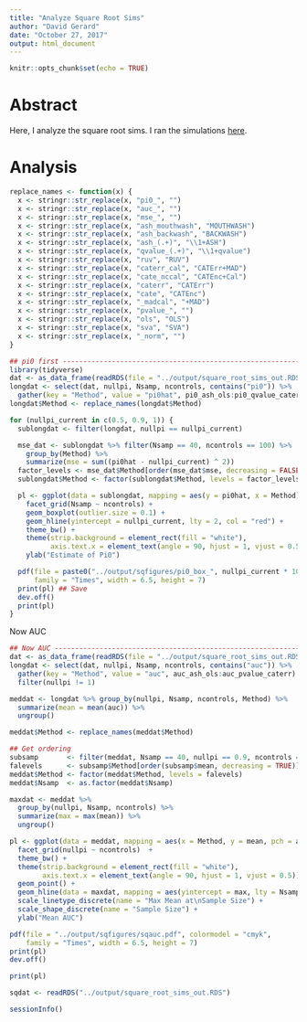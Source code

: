 ---
title: "Analyze Square Root Sims"
author: "David Gerard"
date: "October 27, 2017"
output: html_document
---

```{r setup, include=FALSE}
knitr::opts_chunk$set(echo = TRUE)
```

# Abstract

Here, I analyze the square root sims. I ran the simulations [here](https://github.com/dcgerard/scmouthwash/blob/master/code/square_root_sims.R).

# Analysis

```{r, fig.width=6, fig.height=12}

replace_names <- function(x) {
  x <- stringr::str_replace(x, "pi0_", "")
  x <- stringr::str_replace(x, "auc_", "")
  x <- stringr::str_replace(x, "mse_", "")
  x <- stringr::str_replace(x, "ash_mouthwash", "MOUTHWASH")
  x <- stringr::str_replace(x, "ash_backwash", "BACKWASH")
  x <- stringr::str_replace(x, "ash_(.+)", "\\1+ASH")
  x <- stringr::str_replace(x, "qvalue_(.+)", "\\1+qvalue")
  x <- stringr::str_replace(x, "ruv", "RUV")
  x <- stringr::str_replace(x, "caterr_cal", "CATErr+MAD")
  x <- stringr::str_replace(x, "cate_nccal", "CATEnc+Cal")
  x <- stringr::str_replace(x, "caterr", "CATErr")
  x <- stringr::str_replace(x, "cate", "CATEnc")
  x <- stringr::str_replace(x, "_madcal", "+MAD")
  x <- stringr::str_replace(x, "pvalue_", "")
  x <- stringr::str_replace(x, "ols", "OLS")
  x <- stringr::str_replace(x, "sva", "SVA")
  x <- stringr::str_replace(x, "_norm", "")
}

## pi0 first ------------------------------------------------------------
library(tidyverse)
dat <- as_data_frame(readRDS(file = "../output/square_root_sims_out.RDS"))
longdat <- select(dat, nullpi, Nsamp, ncontrols, contains("pi0")) %>%
  gather(key = "Method", value = "pi0hat", pi0_ash_ols:pi0_qvalue_caterr_cal)
longdat$Method <- replace_names(longdat$Method)

for (nullpi_current in c(0.5, 0.9, 1)) {
  sublongdat <- filter(longdat, nullpi == nullpi_current)

  mse_dat <- sublongdat %>% filter(Nsamp == 40, ncontrols == 100) %>%
    group_by(Method) %>%
    summarize(mse = sum((pi0hat - nullpi_current) ^ 2))
  factor_levels <- mse_dat$Method[order(mse_dat$mse, decreasing = FALSE)]
  sublongdat$Method <- factor(sublongdat$Method, levels = factor_levels)

  pl <- ggplot(data = sublongdat, mapping = aes(y = pi0hat, x = Method)) +
    facet_grid(Nsamp ~ ncontrols) +
    geom_boxplot(outlier.size = 0.1) +
    geom_hline(yintercept = nullpi_current, lty = 2, col = "red") +
    theme_bw() +
    theme(strip.background = element_rect(fill = "white"),
          axis.text.x = element_text(angle = 90, hjust = 1, vjust = 0.5)) +
    ylab("Estimate of Pi0")

  pdf(file = paste0("../output/sqfigures/pi0_box_", nullpi_current * 100, ".pdf"), colormodel = "cmyk",
      family = "Times", width = 6.5, height = 7)
  print(pl) ## Save
  dev.off()
  print(pl)
}

```

Now AUC
```{r, fig.width=6, fig.height=12}
## Now AUC --------------------------------------------------------------
dat <- as_data_frame(readRDS(file = "../output/square_root_sims_out.RDS"))
longdat <- select(dat, nullpi, Nsamp, ncontrols, contains("auc")) %>%
  gather(key = "Method", value = "auc", auc_ash_ols:auc_pvalue_caterr) %>%
  filter(nullpi != 1)

meddat <- longdat %>% group_by(nullpi, Nsamp, ncontrols, Method) %>%
  summarize(mean = mean(auc)) %>%
  ungroup()

meddat$Method <- replace_names(meddat$Method)

## Get ordering
subsamp       <- filter(meddat, Nsamp == 40, nullpi == 0.9, ncontrols == 100)
falevels      <- subsamp$Method[order(subsamp$mean, decreasing = TRUE)]
meddat$Method <- factor(meddat$Method, levels = falevels)
meddat$Nsamp  <- as.factor(meddat$Nsamp)

maxdat <- meddat %>%
  group_by(nullpi, Nsamp, ncontrols) %>%
  summarize(max = max(mean)) %>%
  ungroup()

pl <- ggplot(data = meddat, mapping = aes(x = Method, y = mean, pch = as.factor(Nsamp))) +
  facet_grid(nullpi ~ ncontrols)  +
  theme_bw() +
  theme(strip.background = element_rect(fill = "white"),
        axis.text.x = element_text(angle = 90, hjust = 1, vjust = 0.5)) +
  geom_point() +
  geom_hline(data = maxdat, mapping = aes(yintercept = max, lty = Nsamp), alpha = 1/2) +
  scale_linetype_discrete(name = "Max Mean at\nSample Size") +
  scale_shape_discrete(name = "Sample Size") +
  ylab("Mean AUC")

pdf(file = "../output/sqfigures/sqauc.pdf", colormodel = "cmyk",
    family = "Times", width = 6.5, height = 7)
print(pl)
dev.off()

print(pl)
```



```{r}
sqdat <- readRDS("../output/square_root_sims_out.RDS")
```


```{r}
sessionInfo()
```

